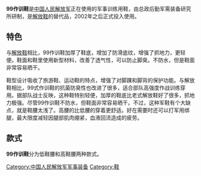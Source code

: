 {{unreferenced|time=2012-08-15T16:18:58+00:00}}
'''99作训鞋'''是[[中国人民解放军|中国人民解放军]]正在使用的军事训练用鞋，由总政后勤军需装备研究所研制，是[[解放鞋|解放鞋]]的替代品，2002年之后正式投入使用。

== 特色 ==
与[[解放鞋|解放鞋]]相比，99作训鞋加厚了鞋底，增加了防滑底纹，增强了抓地力，更轻便。鞋面和鞋里使用新型材料，改善了透气性，可以防止脚臭。不防水，但是鞋面非常容易晒干。

鞋型设计吸收了旅游鞋、运动鞋的特点，增强了对脚踝和脚背的保护功能。与解放鞋相比，99式作训鞋的抗菌防臭性也改进了很多，适合部队高强度作战训练穿用。据部队战士反映，这种鞋特别轻便，加厚的鞋底比老式解放鞋好了很多，抓地力极强。尽管99作训鞋不防水，但鞋面非常容易晒干。不过，这种军鞋有个大缺点，就是鞋腰太浅了。高腰的比低腰的穿着更舒适。好在需要时还可以打军用绑腿，最大限度减轻因腿部肌肉绷紧，血液回流造成的疲劳。

== 款式 ==
'''99作训鞋'''分为低鞋腰和高鞋腰两种款式。

[[Category:中国人民解放军军事装备|Category:中国人民解放军军事装备]]
[[Category:鞋|Category:鞋]]